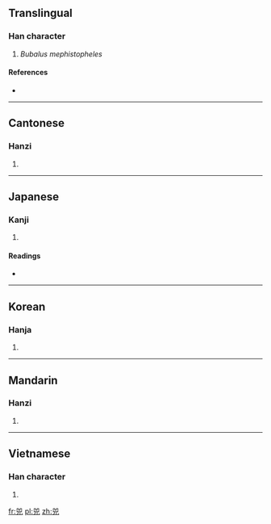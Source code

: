 ==Translingual==

===Han character===
{{Han char|rn=10|rad=儿|as=06|sn=8|four=7721<sub>7</sub>|canj=尸尸山山 (SSUU)}}

# ''Bubalus mephistopheles''

====References====
* {{Han ref|kx=0125.070|dkj=01369|dj=0265.100|hdz=10270.030|uh=5155|ud=20821|bh=A8E1|bd=43233}}

----

==Cantonese==

===Hanzi===
{{yue-hanzi|jyut=|y=ji6}}

# {{defn|Cantonese|sort=儿06}}

----

==Japanese==

===Kanji===
{{ja-kanji|grade=|rs=儿06}}

# {{defn|Japanese|sort=儿06}}

====Readings====
* {{ja-readings|on=[[し]] (shi), [[じ]] (ji)|kun=}}

----

==Korean==

===Hanja===
{{ko-hanja|hangeul=시|rv=si|mr=si}}

# {{defn|Korean|sort=儿06}}

----

==Mandarin==

===Hanzi===
{{cmn-hanzi|pin=[[sì]] ([[si4]])|wg=ssu<sup>4</sup>}}

# {{defn|Mandarin|sort=儿06}}

----

==Vietnamese==

===Han character===
{{vi-hantu|[[hủy]], [[tỉ]]|rs=儿06}}

# {{defn|Vietnamese|sort=儿06}}

[[fr:兕]]
[[pl:兕]]
[[zh:兕]]